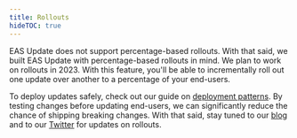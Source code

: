 ```yaml
---
title: Rollouts
hideTOC: true
---
```


EAS Update does not support percentage-based rollouts. With that said, we built EAS Update with percentage-based rollouts in mind. We plan to work on rollouts in 2023. With this feature, you'll be able to incrementally roll out one update over another to a percentage of your end-users.

To deploy updates safely, check out our guide on [deployment patterns](/eas-update/deployment-patterns). By testing changes before updating end-users, we can significantly reduce the chance of shipping breaking changes. With that said, stay tuned to our [blog](https://blog.expo.dev) and to our [Twitter](https://twitter.com/expo) for updates on rollouts.
